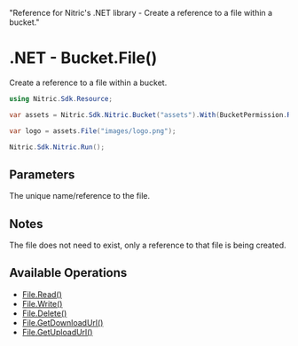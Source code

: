   "Reference for Nitric's .NET library - Create a reference to a file within a bucket."

# .NET - Bucket.File()

Create a reference to a file within a bucket.

```csharp
using Nitric.Sdk.Resource;

var assets = Nitric.Sdk.Nitric.Bucket("assets").With(BucketPermission.Reading);

var logo = assets.File("images/logo.png");

Nitric.Sdk.Nitric.Run();
```

## Parameters

<Properties>
  <Property name="name" required type="string">
    The unique name/reference to the file.
  </Property>
</Properties>

## Notes

The file does not need to exist, only a reference to that file is being created.

## Available Operations

- [File.Read()](./bucket-file-read)
- [File.Write()](./bucket-file-write)
- [File.Delete()](./bucket-file-delete)
- [File.GetDownloadUrl()](./bucket-file-downloadurl)
- [File.GetUploadUrl()](./bucket-file-uploadurl)
